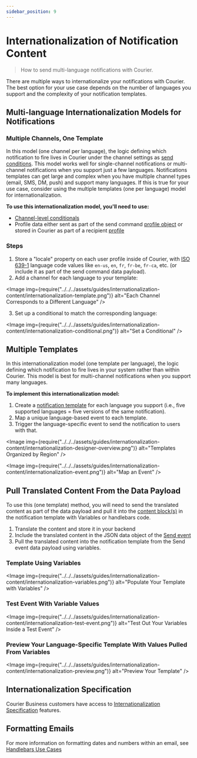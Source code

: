 ```yaml
---
sidebar_position: 9
---
```



# Internationalization of Notification Content

> How to send multi-language notifications with Courier.

There are multiple ways to internationalize your notifications with Courier. The best option for your use case depends on the number of languages you support and the complexity of your notification templates.

## Multi-language Internationalization Models for Notifications

### Multiple Channels, One Template

In this model (one channel per language), the logic defining which notification to fire lives in Courier under the channel settings as [send conditions](../notification-settings/send-conditions.mdx).
This model works well for single-channel notifications or multi-channel notifications when you support just a few languages. Notifications templates can get large and complex when you have multiple channel types (email, SMS, DM, push) and support many languages. If this is true for your use case, consider using the multiple templates (one per language) model for internationalization.

**To use this internationalization model, you'll need to use:**

- [Channel-level conditionals](../notification-settings/send-conditions.mdx/#for-notifications-and-channels)
- Profile data either sent as part of the send command [profile object](../variables/inserting-variables.mdx/#the-user-profile) or stored in Courier as part of a recipient [profile](../../../reference/profiles/intro.mdx)

### Steps

1. Store a "locale" property on each user profile inside of Courier, with [ISO 639-1](https://www.andiamo.co.uk/resources/iso-language-codes/) language code values like `en-us`, `en`, `fr`, `fr-be`, `fr-ca`, etc. (or include it as part of the send command data payload).
2. Add a channel for each language to your template:

<Image
  img={require("../../../assets/guides/internationalization-content/internationalization-template.png")}
  alt="Each Channel Corresponds to a Different Language"
/>

3. Set up a conditional to match the corresponding language:

<Image
  img={require("../../../assets/guides/internationalization-content/internationalization-conditional.png")}
  alt="Set a Conditional"
/>

## Multiple Templates

In this internationalization model (one template per language), the logic defining which notification to fire lives in your system rather than within Courier. This model is best for multi-channel notifications when you support many languages.

**To implement this internationalization model:**

1. Create a [notification template](design-a-notification.mdx) for each language you support (i.e., five supported languages = five versions of the same notification).
2. Map a unique language-based event to each template.
3. Trigger the language-specific event to send the notification to users with that.

<Image
  img={require("../../../assets/guides/internationalization-content/internationalization-designer-overview.png")}
  alt="Templates Organized by Region"
/>

<Image
  img={require("../../../assets/guides/internationalization-content/internationalization-event.png")}
  alt="Map an Event"
/>

## Pull Translated Content From the Data Payload

To use this (one template) method, you will need to send the translated content as part of the data payload and pull it into the [content block(s)](./notification-designer-overview.mdx/#reusable-drag-and-drop-content) in the notification template with Variables or handlebars code.

<!-- Link follow-up doc -->

1. Translate the content and store it in your backend
2. Include the translated content in the JSON data object of the [Send event](reference/send/intro.mdx)
3. Pull the translated content into the notification template from the Send event data payload using variables.

### Template Using Variables

<Image
  img={require("../../../assets/guides/internationalization-content/internationalization-variables.png")}
  alt="Populate Your Template with Variables"
/>

### Test Event With Variable Values

<Image
  img={require("../../../assets/guides/internationalization-content/internationalization-test-event.png")}
  alt="Test Out Your Variables Inside a Test Event"
/>

### Preview Your Language-Specific Template With Values Pulled From Variables

<Image
  img={require("../../../assets/guides/internationalization-content/internationalization-preview.png")}
  alt="Preview Your Template"
/>

## Internationalization Specification

Courier Business customers have access to [Internationalization Specification](../internationalization-specification.mdx) features.

## Formatting Emails

For more information on formatting dates and numbers within an email, see [Handlebars Use Cases](./handlebars-usecases.mdx)
